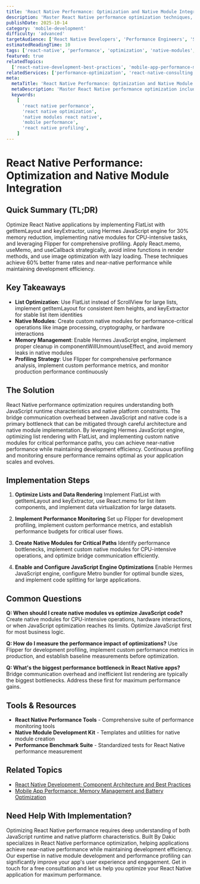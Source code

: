 ```yaml
---
title: 'React Native Performance: Optimization and Native Module Integration'
description: 'Master React Native performance optimization techniques, native module integration, memory management, and profiling tools for near-native mobile app performance.'
publishDate: 2025-10-14
category: 'mobile-development'
difficulty: 'advanced'
targetAudience: ['React Native Developers', 'Performance Engineers', 'Senior Mobile Developers']
estimatedReadingTime: 10
tags: ['react-native', 'performance', 'optimization', 'native-modules', 'memory-management', 'profiling']
featured: true
relatedTopics:
  ['react-native-development-best-practices', 'mobile-app-performance-memory', 'react-native-navigation-patterns']
relatedServices: ['performance-optimization', 'react-native-consulting', 'native-module-development']
meta:
  metaTitle: 'React Native Performance: Optimization and Native Module Integration Guide'
  metaDescription: 'Master React Native performance optimization including native module integration, memory management, and profiling for near-native mobile app performance.'
  keywords:
    [
      'react native performance',
      'react native optimization',
      'native modules react native',
      'mobile performance',
      'react native profiling',
    ]
---
```


# React Native Performance: Optimization and Native Module Integration

## Quick Summary (TL;DR)

Optimize React Native applications by implementing FlatList with getItemLayout and keyExtractor, using Hermes JavaScript engine for 30% memory reduction, implementing native modules for CPU-intensive tasks, and leveraging Flipper for comprehensive profiling. Apply React.memo, useMemo, and useCallback strategically, avoid inline functions in render methods, and use image optimization with lazy loading. These techniques achieve 60% better frame rates and near-native performance while maintaining development efficiency.

## Key Takeaways

- **List Optimization**: Use FlatList instead of ScrollView for large lists, implement getItemLayout for consistent item heights, and keyExtractor for stable list item identities
- **Native Modules**: Create custom native modules for performance-critical operations like image processing, cryptography, or hardware interactions
- **Memory Management**: Enable Hermes JavaScript engine, implement proper cleanup in componentWillUnmount/useEffect, and avoid memory leaks in native modules
- **Profiling Strategy**: Use Flipper for comprehensive performance analysis, implement custom performance metrics, and monitor production performance continuously

## The Solution

React Native performance optimization requires understanding both JavaScript runtime characteristics and native platform constraints. The bridge communication overhead between JavaScript and native code is a primary bottleneck that can be mitigated through careful architecture and native module implementation. By leveraging Hermes JavaScript engine, optimizing list rendering with FlatList, and implementing custom native modules for critical performance paths, you can achieve near-native performance while maintaining development efficiency. Continuous profiling and monitoring ensure performance remains optimal as your application scales and evolves.

## Implementation Steps

1. **Optimize Lists and Data Rendering**
   Implement FlatList with getItemLayout and keyExtractor, use React.memo for list item components, and implement data virtualization for large datasets.

2. **Implement Performance Monitoring**
   Set up Flipper for development profiling, implement custom performance metrics, and establish performance budgets for critical user flows.

3. **Create Native Modules for Critical Paths**
   Identify performance bottlenecks, implement custom native modules for CPU-intensive operations, and optimize bridge communication efficiently.

4. **Enable and Configure JavaScript Engine Optimizations**
   Enable Hermes JavaScript engine, configure Metro bundler for optimal bundle sizes, and implement code splitting for large applications.

## Common Questions

**Q: When should I create native modules vs optimize JavaScript code?**
Create native modules for CPU-intensive operations, hardware interactions, or when JavaScript optimization reaches its limits. Optimize JavaScript first for most business logic.

**Q: How do I measure the performance impact of optimizations?**
Use Flipper for development profiling, implement custom performance metrics in production, and establish baseline measurements before optimization.

**Q: What's the biggest performance bottleneck in React Native apps?**
Bridge communication overhead and inefficient list rendering are typically the biggest bottlenecks. Address these first for maximum performance gains.

## Tools & Resources

- **React Native Performance Tools** - Comprehensive suite of performance monitoring tools
- **Native Module Development Kit** - Templates and utilities for native module creation
- **Performance Benchmark Suite** - Standardized tests for React Native performance measurement

## Related Topics

- [React Native Development: Component Architecture and Best Practices](/topics/react-native-development-best-practices)
- [Mobile App Performance: Memory Management and Battery Optimization](/topics/mobile-app-performance-memory)

## Need Help With Implementation?

Optimizing React Native performance requires deep understanding of both JavaScript runtime and native platform characteristics. Built By Dakic specializes in React Native performance optimization, helping applications achieve near-native performance while maintaining development efficiency. Our expertise in native module development and performance profiling can significantly improve your app's user experience and engagement. Get in touch for a free consultation and let us help you optimize your React Native application for maximum performance.
